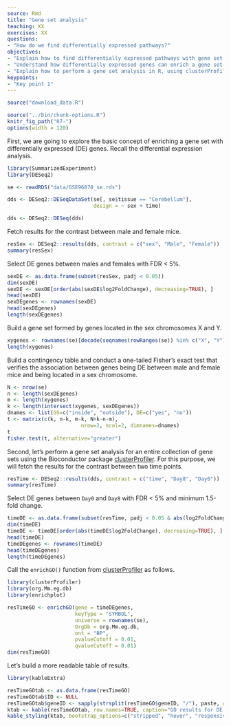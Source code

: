 ```yaml
---
source: Rmd
title: "Gene set analysis"
teaching: XX
exercises: XX
questions:
- "How do we find differentially expressed pathways?"
objectives:
- "Explain how to find differentially expressed pathways with gene set analysis in R."
- "Understand how differentially expressed genes can enrich a gene set."
- "Explain how to perform a gene set analysis in R, using clusterProfiler."
keypoints:
- "Key point 1"
---
```


```r
source("download_data.R")
```

```r
source("../bin/chunk-options.R")
knitr_fig_path("07-")
options(width = 120)
```

First, we are going to explore the basic concept of enriching a gene set with
differentially expressed (DE) genes. Recall the differential expression analysis.

```r
library(SummarizedExperiment)
library(DESeq2)
```

```r
se <- readRDS("data/GSE96870_se.rds")
```

```r
dds <- DESeq2::DESeqDataSet(se[, se$tissue == "Cerebellum"],
                            design = ~ sex + time)
```

```r
dds <- DESeq2::DESeq(dds)
```

Fetch results for the contrast between male and female mice.

```r
resSex <- DESeq2::results(dds, contrast = c("sex", "Male", "Female"))
summary(resSex)
```

Select DE genes between males and females with FDR < 5%.

```r
sexDE <- as.data.frame(subset(resSex, padj < 0.05))
dim(sexDE)
sexDE <- sexDE[order(abs(sexDE$log2FoldChange), decreasing=TRUE), ]
head(sexDE)
sexDEgenes <- rownames(sexDE)
head(sexDEgenes)
length(sexDEgenes)
```

Build a gene set formed by genes located in the sex chromosomes X and Y.

```r
xygenes <- rownames(se)[decode(seqnames(rowRanges(se)) %in% c("X", "Y"))]
length(xygenes)
```

Build a contingency table and conduct a one-tailed Fisher's exact test that
verifies the association between genes being DE between male and female mice
and being located in a sex chromosome.

```r
N <- nrow(se)
n <- length(sexDEgenes)
m <- length(xygenes)
k <- length(intersect(xygenes, sexDEgenes)) 
dnames <- list(GS=c("inside", "outside"), DE=c("yes", "no"))
t <- matrix(c(k, n-k, m-k, N+k-n-m),
                        nrow=2, ncol=2, dimnames=dnames)
t
fisher.test(t, alternative="greater")
```

Second, let's perform a gene set analysis for an entire collection of gene sets
using the Bioconductor package
[clusterProfiler](https://bioconductor.org/packages/clusterProfiler). For this
purpose, we will fetch the results for the contrast between two time points.

```r
resTime <- DESeq2::results(dds, contrast = c("time", "Day8", "Day0"))
summary(resTime)
```

Select DE genes between `Day0` and `Day8` with FDR < 5% and minimum 1.5-fold
change.

```r
timeDE <- as.data.frame(subset(resTime, padj < 0.05 & abs(log2FoldChange) > log2(1.5)))
dim(timeDE)
timeDE <- timeDE[order(abs(timeDE$log2FoldChange), decreasing=TRUE), ]
head(timeDE)
timeDEgenes <- rownames(timeDE)
head(timeDEgenes)
length(timeDEgenes)
```

Call the `enrichGO()` function from
[clusterProfiler](https://bioconductor.org/packages/clusterProfiler)
as follows.

```r
library(clusterProfiler)
library(org.Mm.eg.db)
library(enrichplot)

resTimeGO <- enrichGO(gene = timeDEgenes,
                      keyType = "SYMBOL",
                      universe = rownames(se),
                      OrgDb = org.Mm.eg.db,
                      ont = "BP",
                      pvalueCutoff = 0.01,
                      qvalueCutoff = 0.01)
dim(resTimeGO)
```

Let's build a more readable table of results.

```r
library(kableExtra)

resTimeGOtab <- as.data.frame(resTimeGO)
resTimeGOtab$ID <- NULL
resTimeGOtab$geneID <- sapply(strsplit(resTimeGO$geneID, "/"), paste, collapse=", ")
ktab <- kable(resTimeGOtab, row.names=TRUE, caption="GO results for DE genes between time points.")
kable_styling(ktab, bootstrap_options=c("stripped", "hover", "responsive"), fixed_thead=TRUE)
```
